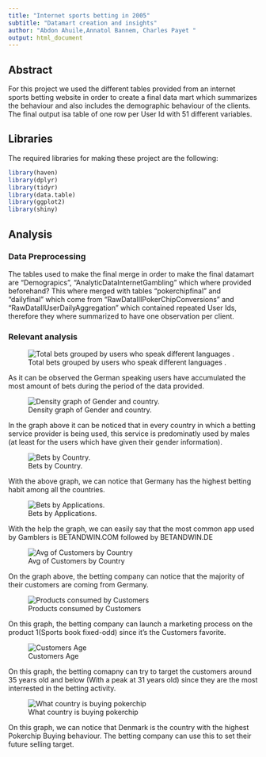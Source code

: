 ---
title: "Internet sports betting in 2005" 
subtitle: "Datamart creation and insights"
author: "Abdon Ahuile,Annatol Bannem, Charles Payet "
output: html_document
---

## Abstract 

For this project we used the different tables provided from an internet
sports betting website in order to create a final data mart which summarizes the behaviour and also includes the demographic behaviour of the clients. The final output isa table of one row per User Id with 51 different variables.

## Libraries  

The required libraries for making these project are the following:
```{r loading_packages, message=FALSE}
library(haven)
library(dplyr)
library(tidyr)
library(data.table)
library(ggplot2)
library(shiny)
```
## Analysis


### Data Preprocessing

The tables used to make the final merge in order to make the final datamart are "Demograpics", "AnalyticDataInternetGambling" which where provided beforehand? This where merged with tables "pokerchipfinal" and "dailyfinal" which come from "RawDataIIIPokerChipConversions" and "RawDataIIUserDailyAggregation" which contained repeated User Ids, therefore they where summarized to have one observation per client.

### Relevant analysis


![Total bets grouped by users who speak different languages .](language_graph.png)

As it can be observed the German speaking users have accumulated the most amount of bets during the period of the data provided. 

![Density graph of Gender and country.](density_gender_country.png)

In the graph above it can be noticed that in every country in which a betting service provider is being used, this service is predominatly used by males (at least for the users which have given their gender information).

![Bets by Country.](BetsByCountry.png)

With the above graph, we can notice that Germany has the highest betting habit among all the countries.

![Bets by Applications.](App_desc.png)

With the help the graph, we can easily say that the most common app used by Gamblers is BETANDWIN.COM followed by BETANDWIN.DE

![Avg of Customers by Country](CustomersByCountry.png)

On the graph above, the betting company can notice that the majority of their customers are coming from Germany.

![Products consumed by Customers](Customers_By_Product.png)

On this graph, the betting company can launch a marketing process on the product 1(Sports book fixed-odd) since it's the Customers favorite.

![Customers Age](Customers_Age.png)

On this graph, the betting comapny can try to target the customers around 35 years old and below (With a peak at 31 years old) since they are the most interrested in the betting activity.

![What country is buying pokerchip](PokerchipsBoughtByCountry.png)

On this graph, we can notice that Denmark is the country with the highest Pokerchip Buying behaviour. The betting company can use this to set their future selling target.








